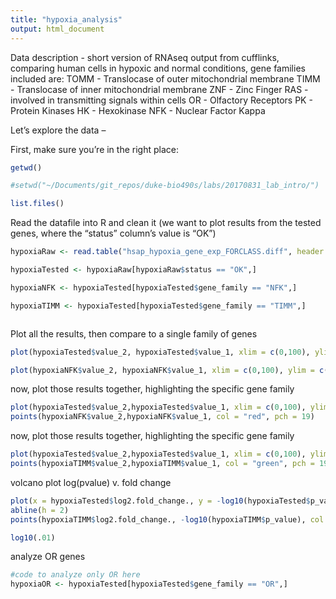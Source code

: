 ```yaml
---
title: "hypoxia_analysis"
output: html_document
---
```


Data description - short version of RNAseq output from cufflinks, comparing human cells in hypoxic and normal conditions, gene families included are:
TOMM - Translocase of outer mitochondrial membrane
TIMM - Translocase of inner mitochondrial membrane
ZNF - Zinc Finger
RAS - involved in transmitting signals within cells
OR - Olfactory Receptors
PK - Protein Kinases
HK - Hexokinase
NFK - Nuclear Factor Kappa

Let's explore the data --

First, make sure you're in the right place:
```r
getwd()

#setwd("~/Documents/git_repos/duke-bio490s/labs/20170831_lab_intro/")

list.files()

```


Read the datafile into R and clean it
(we want to plot results from the tested genes, where the "status" column's value is "OK")
```r

hypoxiaRaw <- read.table("hsap_hypoxia_gene_exp_FORCLASS.diff", header = TRUE, dec = ".")

hypoxiaTested <- hypoxiaRaw[hypoxiaRaw$status == "OK",]

hypoxiaNFK <- hypoxiaTested[hypoxiaTested$gene_family == "NFK",]

hypoxiaTIMM <- hypoxiaTested[hypoxiaTested$gene_family == "TIMM",]



```

Plot all the results, then compare to a single family of genes
```r
plot(hypoxiaTested$value_2, hypoxiaTested$value_1, xlim = c(0,100), ylim = c(0,100), ylab = "FKPM, Hypoxic Condition", xlab = "FKPM, Normal Condition")

plot(hypoxiaNFK$value_2, hypoxiaNFK$value_1, xlim = c(0,100), ylim = c(0,100), ylab = "FKPM, Hypoxic Condition", xlab = "FKPM, Normal Condition")
```

now, plot those results together, highlighting the specific gene family
```r
plot(hypoxiaTested$value_2,hypoxiaTested$value_1, xlim = c(0,100), ylim = c(0,100), col = "grey30", ylab = "FKPM, Hypoxic Condition", xlab = "FKPM, Normal Condition")
points(hypoxiaNFK$value_2,hypoxiaNFK$value_1, col = "red", pch = 19)

```


now, plot those results together, highlighting the specific gene family
```r
plot(hypoxiaTested$value_2,hypoxiaTested$value_1, xlim = c(0,100), ylim = c(0,100), col = "grey30", ylab = "FKPM, Hypoxic Condition", xlab = "FKPM, Normal Condition")
points(hypoxiaTIMM$value_2,hypoxiaTIMM$value_1, col = "green", pch = 19)

```

volcano plot
log(pvalue) v. fold change
```r
plot(x = hypoxiaTested$log2.fold_change., y = -log10(hypoxiaTested$p_value)  )
abline(h = 2)
points(hypoxiaTIMM$log2.fold_change., -log10(hypoxiaTIMM$p_value), col = "green", pch = 19)

log10(.01)

```


analyze OR genes
```r
#code to analyze only OR here
hypoxiaOR <- hypoxiaTested[hypoxiaTested$gene_family == "OR",]
```


